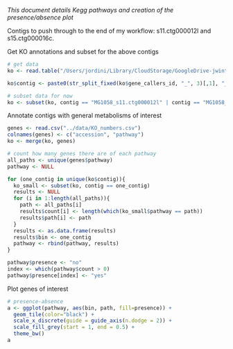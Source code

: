 *This document details Kegg pathways and creation of the presence/absence plot*

Contigs to push through to the end of my workflow: s11.ctg000012l and s15.ctg000016c.

Get KO annotations and subset for the above contigs

```r
# get data
ko <- read.table("/Users/jordini/Library/CloudStorage/GoogleDrive-jwinter2@uw.edu/Shared drives/Rocap Lab/Project_ODZ_Marinimicrobia_Jordan/Annotations/1058_P1_2018_585_0.2um_assembly_plus_KO_best_only.txt", sep = "\t", header = T)

ko$contig <- paste0(str_split_fixed(ko$gene_callers_id, "_", 3)[,1], "_", str_split_fixed(ko$gene_callers_id, "_", 3)[,2])

# subset data for now
ko <- subset(ko, contig == "MG1058_s11.ctg000012l" | contig == "MG1058_s15.ctg000016c")
```

Annotate contigs with general metabolisms of interest

```r
genes <- read.csv("../data/KO_numbers.csv")
colnames(genes) <- c("accession", "pathway")
ko <- merge(ko, genes)

# count how many genes there are of each pathway
all_paths <- unique(genes$pathway)
pathway <- NULL

for (one_contig in unique(ko$contig)){
  ko_small <- subset(ko, contig == one_contig)
  results <- NULL
  for (i in 1:length(all_paths)){
    path <- all_paths[i]
    results$count[i] <- length(which(ko_small$pathway == path))
    results$path[i] <- path
  }
  results <- as.data.frame(results)
  results$bin <- one_contig
  pathway <- rbind(pathway, results)
}

pathway$presence <- "no"
index <- which(pathway$count > 0)
pathway$presence[index] <- "yes"
```

Plot genes of interest

```r
# presence-absence
a <- ggplot(pathway, aes(bin, path, fill=presence)) +
  geom_tile(color="black") +
  scale_x_discrete(guide = guide_axis(n.dodge = 2)) +
  scale_fill_grey(start = 1, end = 0.5) +
  theme_bw()
a
```

